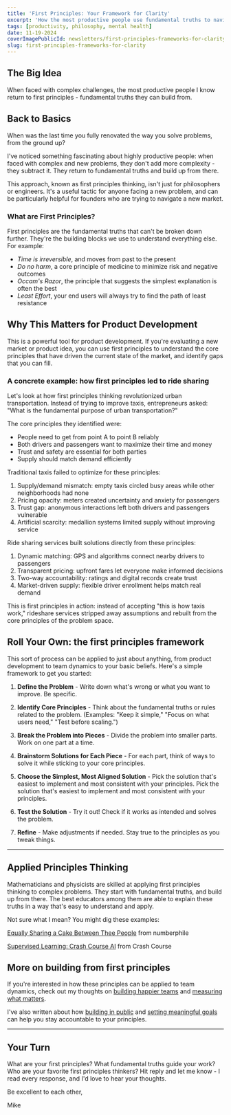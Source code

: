 ```yaml
---
title: 'First Principles: Your Framework for Clarity'
excerpt: 'How the most productive people use fundamental truths to navigate complexity and stay focused'
tags: [productivity, philosophy, mental health]
date: 11-19-2024
coverImagePublicId: newsletters/first-principles-frameworks-for-clarity/cover
slug: first-principles-frameworks-for-clarity
---
```


## The Big Idea

When faced with complex challenges, the most productive people I know return to first principles - fundamental truths they can build from.

## Back to Basics

When was the last time you fully renovated the way you solve problems, from the ground up?

I've noticed something fascinating about highly productive people: when faced with complex and new problems, they don't add more complexity - they subtract it. They return to fundamental truths and build up from there.

This approach, known as first principles thinking, isn't just for philosophers or engineers. It's a useful tactic for anyone facing a new problem, and can be particularly helpful for founders who are trying to navigate a new market.

### What are First Principles?

First principles are the fundamental truths that can't be broken down further. They're the building blocks we use to understand everything else. For example:

- _Time is irreversible_, and moves from past to the present
- _Do no harm_, a core principle of medicine to minimize risk and negative outcomes
- _Occam's Razor_, the principle that suggests the simplest explanation is often the best
- _Least Effort_, your end users will always try to find the path of least resistance

## Why This Matters for Product Development

This is a powerful tool for product development. If you're evaluating a new market or product idea, you can use first principles to understand the core principles that have driven the current state of the market, and identify gaps that you can fill.

### A concrete example: how first principles led to ride sharing

Let's look at how first principles thinking revolutionized urban transportation. Instead of trying to improve taxis, entrepreneurs asked: "What is the fundamental purpose of urban transportation?"

The core principles they identified were:

- People need to get from point A to point B reliably
- Both drivers and passengers want to maximize their time and money
- Trust and safety are essential for both parties
- Supply should match demand efficiently

Traditional taxis failed to optimize for these principles:

1. Supply/demand mismatch: empty taxis circled busy areas while other neighborhoods had none
2. Pricing opacity: meters created uncertainty and anxiety for passengers
3. Trust gap: anonymous interactions left both drivers and passengers vulnerable
4. Artificial scarcity: medallion systems limited supply without improving service

Ride sharing services built solutions directly from these principles:

1. Dynamic matching: GPS and algorithms connect nearby drivers to passengers
2. Transparent pricing: upfront fares let everyone make informed decisions
3. Two-way accountability: ratings and digital records create trust
4. Market-driven supply: flexible driver enrollment helps match real demand

This is first principles in action: instead of accepting "this is how taxis work," rideshare services stripped away assumptions and rebuilt from the core principles of the problem space.

## Roll Your Own: the first principles framework

This sort of process can be applied to just about anything, from product development to team dynamics to your basic beliefs. Here's a simple framework to get you started:

1. **Define the Problem** - Write down what's wrong or what you want to improve. Be specific.

2. **Identify Core Principles** - Think about the fundamental truths or rules related to the problem. (Examples: "Keep it simple," "Focus on what users need," "Test before scaling.")

3. **Break the Problem into Pieces** - Divide the problem into smaller parts. Work on one part at a time.

4. **Brainstorm Solutions for Each Piece** - For each part, think of ways to solve it while sticking to your core principles.

5. **Choose the Simplest, Most Aligned Solution** - Pick the solution that's easiest to implement and most consistent with your principles.
   Pick the solution that's easiest to implement and most consistent with your principles.

6. **Test the Solution** - Try it out! Check if it works as intended and solves the problem.

7. **Refine** - Make adjustments if needed. Stay true to the principles as you tweak things.

---

## Applied Principles Thinking

Mathematicians and physicists are skilled at applying first principles thinking to complex problems. They start with fundamental truths, and build up from there. The best educators among them are able to explain these truths in a way that's easy to understand and apply.

Not sure what I mean? You might dig these examples:

[Equally Sharing a Cake Between Thee People](https://www.youtube.com/watch?v=kaMKInkV7Vs) from numberphile

[Supervised Learning: Crash Course AI](https://www.youtube.com/watch?v=4qVRBYAdLAo) from Crash Course

## More on building from first principles

If you're interested in how these principles can be applied to team dynamics, check out my thoughts on [building happier teams](/newsletter/simple-habits-for-a-happier-team) and [measuring what matters](/newsletter/build-measure-listen-rebuild).

I've also written about how [building in public](/newsletter/building-in-public) and [setting meaningful goals](/newsletter/fitts-law-and-the-beauty-of-big-goals) can help you stay accountable to your principles.

---

## Your Turn

What are your first principles? What fundamental truths guide your work? Who are your favorite first principles thinkers? Hit reply and let me know - I read every response, and I'd love to hear your thoughts.

Be excellent to each other,

Mike
